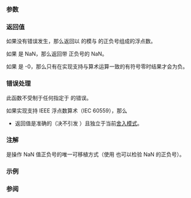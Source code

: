 {{cpp/title|copysign|copysignf|copysignl}}
{{cpp/numeric/math/navbar}}
{{cpp/numeric/math/declarations
|family=copysign
|param1=mag
|param2=sgn
|constexpr_since=23
|desc=以 {{c|mag}} 的模和 {{c|sgn}} 的正负号组成浮点数。
}}

===参数===
{{par begin}}
{{par|mag, sgn|浮点数或整数}}
{{par end}}

===返回值===
如果没有错误发生，那么返回以 {{c|mag}} 的模与 {{c|sgn}} 的正负号组成的浮点数。

如果 {{c|mag}} 是 NaN，那么返回带 {{c|sgn}} 正负号的 NaN。

如果 {{c|sgn}} 是 -0，那么只有在实现支持与算术运算一致的有符号零时结果才会为负。

===错误处理===
此函数不受制于任何指定于 {{lc|math_errhandling}} 的错误。

如果实现支持 IEEE 浮点数算术（IEC 60559），那么
* 返回值是准确的（决不引发 {{lc|FE_INEXACT}}）且独立于当前[[cpp/numeric/fenv/FE_round|舍入模式]]。

===注解===
{{tt|std::copysign}} 是操作 NaN 值正负号的唯一可移植方式（使用 {{lc|std::signbit}} 也可以检验 NaN 的正负号）。

{{cpp/numeric/math/additional overload note|copysign}}

===示例===
{{example
|code=
#include &lt;cmath&gt;
#include &lt;iostream&gt;

int main()
{
    std::cout &lt;&lt; std::showpos
              &lt;&lt; "copysign(1.0,+2.0) = " &lt;&lt; std::copysign(1.0, +2.0) &lt;&lt; '\n'
              &lt;&lt; "copysign(1.0,-2.0) = " &lt;&lt; std::copysign(1.0, -2.0) &lt;&lt; '\n'
              &lt;&lt; "copysign(inf,-2.0) = " &lt;&lt; std::copysign(INFINITY, -2.0) &lt;&lt; '\n'
              &lt;&lt; "copysign(NaN,-2.0) = " &lt;&lt; std::copysign(NAN, -2.0) &lt;&lt; '\n';
}
|output=
copysign(1.0,+2.0) = +1
copysign(1.0,-2.0) = -1
copysign(inf,-2.0) = -inf
copysign(NaN,-2.0) = -nan
}}

===参阅===
{{dsc begin}}
{{dsc inc|cpp/numeric/math/dsc fabs}}
{{dsc inc|cpp/numeric/math/dsc signbit}}
{{dsc see c|c/numeric/math/copysign}}
{{dsc end}}

{{langlinks|de|en|es|fr|it|ja|pt|ru}}